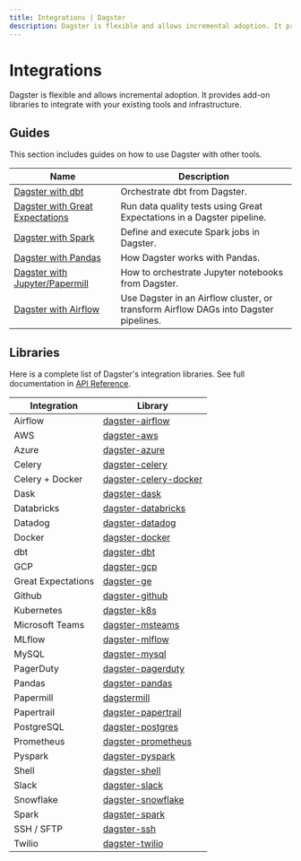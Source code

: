 ```yaml
---
title: Integrations | Dagster
description: Dagster is flexible and allows incremental adoption. It provides add-on libraries to integrate with your existing tools and infrastructure.
---
```


# Integrations

Dagster is flexible and allows incremental adoption. It provides add-on libraries to integrate with your existing tools and infrastructure.

## Guides

This section includes guides on how to use Dagster with other tools.

| Name                                                                | Description                                                                          |
| ------------------------------------------------------------------- | ------------------------------------------------------------------------------------ |
| [Dagster with dbt](/integrations/dbt)                               | Orchestrate dbt from Dagster.                                                        |
| [Dagster with Great Expectations](/integrations/great-expectations) | Run data quality tests using Great Expectations in a Dagster pipeline.               |
| [Dagster with Spark](/integrations/spark)                           | Define and execute Spark jobs in Dagster.                                            |
| [Dagster with Pandas](/integrations/pandas)                         | How Dagster works with Pandas.                                                       |
| [Dagster with Jupyter/Papermill](/integrations/dagstermill)         | How to orchestrate Jupyter notebooks from Dagster.                                   |
| [Dagster with Airflow](/integrations/airflow)                       | Use Dagster in an Airflow cluster, or transform Airflow DAGs into Dagster pipelines. |

## Libraries

Here is a complete list of Dagster's integration libraries. See full documentation in [API Reference](/\_apidocs#libraries).

| Integration        | Library                                                            |
| ------------------ | ------------------------------------------------------------------ |
| Airflow            | [dagster-airflow](/_apidocs/libraries/dagster-airflow)             |
| AWS                | [dagster-aws](/_apidocs/libraries/dagster-aws)                     |
| Azure              | [dagster-azure](/_apidocs/libraries/dagster-azure)                 |
| Celery             | [dagster-celery](/_apidocs/libraries/dagster-celery)               |
| Celery + Docker    | [dagster-celery-docker](/_apidocs/libraries/dagster-celery-docker) |
| Dask               | [dagster-dask](/_apidocs/libraries/dagster-dask)                   |
| Databricks         | [dagster-databricks](/_apidocs/libraries/dagster-databricks)       |
| Datadog            | [dagster-datadog](/_apidocs/libraries/dagster-datadog)             |
| Docker             | [dagster-docker](/_apidocs/libraries/dagster-docker)               |
| dbt                | [dagster-dbt](/_apidocs/libraries/dagster-dbt)                     |
| GCP                | [dagster-gcp](/_apidocs/libraries/dagster-gcp)                     |
| Great Expectations | [dagster-ge](/_apidocs/libraries/dagster-ge)                       |
| Github             | [dagster-github](/_apidocs/libraries/dagster-github)               |
| Kubernetes         | [dagster-k8s](/_apidocs/libraries/dagster-k8s)                     |
| Microsoft Teams    | [dagster-msteams](/_apidocs/libraries/dagster-msteams)             |
| MLflow             | [dagster-mlflow](/_apidocs/libraries/dagster-mlflow)               |
| MySQL              | [dagster-mysql](/_apidocs/libraries/dagster-mysql)                 |
| PagerDuty          | [dagster-pagerduty](/_apidocs/libraries/dagster-pagerduty)         |
| Pandas             | [dagster-pandas](/_apidocs/libraries/dagster-pandas)               |
| Papermill          | [dagstermill](/_apidocs/libraries/dagstermill)                     |
| Papertrail         | [dagster-papertrail](/_apidocs/libraries/dagster-papertrail)       |
| PostgreSQL         | [dagster-postgres](/_apidocs/libraries/dagster-postgres)           |
| Prometheus         | [dagster-prometheus](/_apidocs/libraries/dagster-prometheus)       |
| Pyspark            | [dagster-pyspark](/_apidocs/libraries/dagster-pyspark)             |
| Shell              | [dagster-shell](/_apidocs/libraries/dagster-shell)                 |
| Slack              | [dagster-slack](/_apidocs/libraries/dagster-slack)                 |
| Snowflake          | [dagster-snowflake](/_apidocs/libraries/dagster-snowflake)         |
| Spark              | [dagster-spark](/_apidocs/libraries/dagster-spark)                 |
| SSH / SFTP         | [dagster-ssh](/_apidocs/libraries/dagster-ssh)                     |
| Twilio             | [dagster-twilio](/_apidocs/libraries/dagster-twilio)               |
